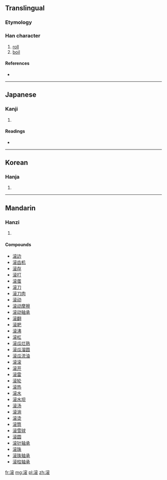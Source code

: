{{also|滾}}
==Translingual==

===Etymology===
{{Han compound|水|衮|c1=s|c2=p|ls=psc}}

===Han character===
{{Han char|rn=85|rad=水|as=11|sn=14|four=|canj=水卜金女 (EYCV), X水卜金女 (XEYCV)}}

# [[roll]]
# [[boil]]

====References====
* {{Han ref|kx=0643.241|dkj=18063|hdz=31705.040|uh=6EDA|ud=28378}}

----

==Japanese==

===Kanji===
{{ja-kanji|grade=|rs=水11}}

# {{defn|Japanese|sort=水11}}

====Readings====
* {{ja-readings|on=[[こん]] (kon)|kun=[[たぎる]] (tagiru)}}

----

==Korean==

===Hanja===
{{ko-hanja|hangeul=곤|eumhun=|rv=gon|mr=kon|y=kon}}

# {{defn|Korean|sort=水11}}

----

==Mandarin==

===Hanzi===
{{cmn-hanzi|tra=滾|pin=[[gǔn]] ([[gun3]])|wg=kun<sup>3</sup>}}

# {{defn|Mandarin|sort=水11}}

====Compounds====
* [[滚边]]
* [[滚齿机]]
* [[滚存]]
* [[滚打]]
* [[滚蛋]]
* [[滚刀]]
* [[滚刀肉]]
* [[滚动]]
* [[滚动摩擦]]
* [[滚动轴承]]
* [[滚翻]]
* [[滚肥]]
* [[滚沸]]
* [[滚杠]]
* [[滚瓜烂熟]]
* [[滚瓜溜圆]]
* [[滚瓜流油]]
* [[滚滚]]
* [[滚开]]
* [[滚雷]]
* [[滚轮]]
* [[滚热]]
* [[滚水]]
* [[滚水坝]]
* [[滚汤]]
* [[滚淌]]
* [[滚烫]]
* [[滚筒]]
* [[滚雪球]]
* [[滚圆]]
* [[滚针轴承]]
* [[滚珠]]
* [[滚珠轴承]]
* [[滚柱轴承]]

[[fr:滚]]
[[mg:滚]]
[[pl:滚]]
[[zh:滚]]